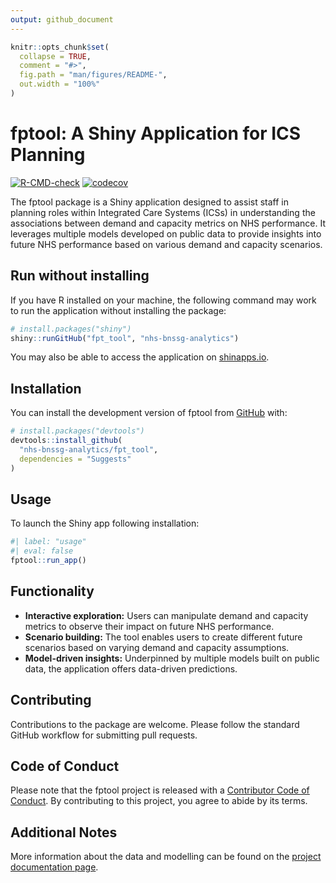 ```yaml
---
output: github_document
---
```


<!-- README.md is generated from README.Rmd. Please edit that file -->

```r
knitr::opts_chunk$set(
  collapse = TRUE,
  comment = "#>",
  fig.path = "man/figures/README-",
  out.width = "100%"
)
```

# fptool: A Shiny Application for ICS Planning

<!-- badges: start -->
[![R-CMD-check](https://github.com/nhs-bnssg-analytics/fpt_tool/actions/workflows/R-CMD-check.yaml/badge.svg)](https://github.com/nhs-bnssg-analytics/shiny_planner/actions/workflows/R-CMD-check.yaml)
[![codecov](https://codecov.io/gh/nhs-bnssg-analytics/fpt_tool/graph/badge.svg?token=XE87POPK37)](https://codecov.io/gh/nhs-bnssg-analytics/shiny_planner)
<!-- badges: end -->

The fptool package is a Shiny application designed to assist staff in planning roles within Integrated Care Systems (ICSs) in understanding the associations between demand and capacity metrics on NHS performance. It leverages multiple models developed on public data to provide insights into future NHS performance based on various demand and capacity scenarios.

## Run without installing

If you have R installed on your machine, the following command may work to run the application without installing the package:

``` r
# install.packages("shiny")
shiny::runGitHub("fpt_tool", "nhs-bnssg-analytics")
```

You may also be able to access the application on [shinapps.io](https://sw-dsn.shinyapps.io/future-performance-tool/).

## Installation

You can install the development version of fptool from [GitHub](https://github.com/) with:

``` r
# install.packages("devtools")
devtools::install_github(
  "nhs-bnssg-analytics/fpt_tool",
  dependencies = "Suggests"
)
```

## Usage

To launch the Shiny app following installation:

```r
#| label: "usage"
#| eval: false
fptool::run_app()
```

## Functionality

* **Interactive exploration:** Users can manipulate demand and capacity metrics to observe their impact on future NHS performance.
* **Scenario building:** The tool enables users to create different future scenarios based on varying demand and capacity assumptions.
* **Model-driven insights:** Underpinned by multiple models built on public data, the application offers data-driven predictions.

## Contributing

Contributions to the package are welcome. Please follow the standard GitHub workflow for submitting pull requests.

## Code of Conduct
  
Please note that the fptool project is released with a [Contributor Code of Conduct](https://contributor-covenant.org/version/2/1/CODE_OF_CONDUCT.html). By contributing to this project, you agree to abide by its terms.

## Additional Notes

More information about the data and modelling can be found on the [project documentation page](https://nhs-bnssg-analytics.github.io/fpt_analysis/outputs/01_index.html).

